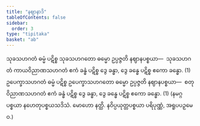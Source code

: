 ```yaml
---
title: "နဈာနာဒိ"
tableOfContents: false
sidebar:
  order: 3
type: "tipitaka"
basket: "ab"
---
```



<DynamicBreadcrumb />

<Division number="13">

<Paragraph number="668">
သုခသဟဂတံ ဓမ္မံ ပဋိစ္စ သုခသဟဂတော ဓမ္မော ဥပ္ပဇ္ဇတိ နဈာနပစ္စယာ—  သုခသဟဂတံ ကာယဝိညာဏသဟဂတံ ဧကံ ခန္ဓံ ပဋိစ္စ ဒွေ ခန္ဓာ, ဒွေ ခန္ဓေ ပဋိစ္စ ဧကော ခန္ဓော. (1)
</Paragraph>

<Paragraph number="669">
ဥပေက္ခာသဟဂတံ ဓမ္မံ ပဋိစ္စ ဥပေက္ခာသဟဂတော ဓမ္မော ဥပ္ပဇ္ဇတိ နဈာနပစ္စယာ—  စတုဝိညာဏသဟဂတံ ဧကံ ခန္ဓံ ပဋိစ္စ ဒွေ ခန္ဓာ, ဒွေ ခန္ဓေ ပဋိစ္စ ဧကော ခန္ဓော. (1)
</Paragraph>

<Paragraph number="670">
(နမဂ္ဂပစ္စယာ နဟေတုပစ္စယသဒိသံ. မောဟော နတ္ထိ. နဝိပ္ပယုတ္တပစ္စယာ ပရိပုဏ္ဏံ, အရူပပဉှမေဝ.)
</Paragraph>
</Division>